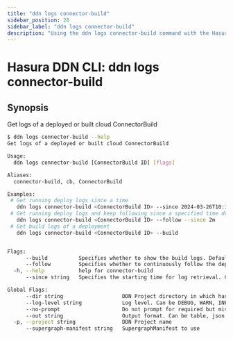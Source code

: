 ```yaml
---
title: "ddn logs connector-build"
sidebar_position: 28
sidebar_label: "ddn logs connector-build"
description: "Using the ddn logs connector-build command with the Hasura CLI"
---
```


# Hasura DDN CLI: ddn logs connector-build

## Synopsis
Get logs of a deployed or built cloud ConnectorBuild

```bash
$ ddn logs connector-build --help
Get logs of a deployed or built cloud ConnectorBuild

Usage:
  ddn logs connector-build [ConnectorBuild ID] [flags]

Aliases:
  connector-build, cb, ConnectorBuild

Examples:
 # Get running deploy logs since a time
   ddn logs connector-build <ConnectorBuild ID> --since 2024-03-26T10:19:51.048844Z
 # Get running deploy logs and keep following since a specified time duration
   ddn logs connector-build <ConnectorBuild ID> --follow --since 2m
 # Get build logs of a deployment
   ddn logs connector-build <ConnectorBuild ID> --build


Flags:
      --build          Specifies whether to show the build logs. Default is false.
      --follow         Specifies whether to continuously follow the deployment logs. Default is false.
  -h, --help           help for connector-build
      --since string   Specifies the starting time for log retrieval. Can be in ISO format (e.g., 2024-03-26T11:05:15Z) or a duration (e.g., 5m for 5 minutes ago). Maximum allowed duration is 10m from now for deploy logs. Default is 10m for deploy logs.

Global Flags:
      --dir string                   DDN Project directory in which hasura.yaml is present (default ".")
      --log-level string             Log level. Can be DEBUG, WARN, INFO, ERROR, or FATAL. (default "INFO")
      --no-prompt                    Do not prompt for required but missing flags
      --out string                   Output format. Can be table, json or yaml. (default "table")
  -p, --project string               DDN Project name
      --supergraph-manifest string   SupergraphManifest to use
```

